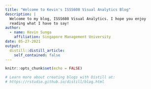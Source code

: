 ```yaml
---
title: "Welcome to Kevin's ISSS608 Visual Analytics Blog"
description: |
  Welcome to my blog, ISSS608 Visual Analytics. I hope you enjoy 
  reading what I have to say!
author:
  - name: Kevin Sunga
    affiliation: Singapore Management University
date: 05-27-2021
output:
  distill::distill_article:
    self_contained: false
---
```


```r
knitr::opts_chunk$set(echo = FALSE)

# Learn more about creating blogs with Distill at:
# https://rstudio.github.io/distill/blog.html

```




